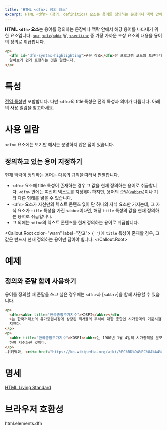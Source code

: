 ```yaml
---
title: 'HTML <dfn>: 정의 요소'
excerpt: HTML <dfn> (정의, definition) 요소는 용어를 정의하는 문장이나 맥락 안에서 해당 용어를 나타내기 위한 요소입니다.
---
```


**HTML `<dfn>` 요소**는 용어를 정의하는 문장이나 맥락 안에서 해당 용어를 나타내기 위한 요소입니다. [`<p>`](./p), [`<dt>`](./dt)/[`<dd>`](./dd) 쌍, [`<section>`](./section) 중 가장 가까운 조상 요소의 내용을 용어의 정의로 취급합니다.

<HTMLDemo height={80}>

```html
<p>
  <dfn id="dfn-syntax-highlighting">구문 강조</dfn>란 프로그램 코드의 토큰마다 종류에 따른 색이나 스타일을 적용해
  알아보기 쉽게 표현하는 것을 말합니다.
</p>
```

</HTMLDemo>

# 특성

[전역 특성](/docs/Web/HTML/Global_attributes)만 포함합니다. 다만 `<dfn>`의 <HTMLAttr>title</HTMLAttr> 특성은 전역 특성과 의미가 다릅니다. 아래의 사용 일람을 참고하세요.

# 사용 일람

`<dfn>` 요소에는 보기만 해서는 분명하지 않은 점이 있습니다.

## 정의하고 있는 용어 지정하기

현재 맥락이 정의하는 용어는 다음의 규칙을 따라서 판별합니다.

- `<dfn>` 요소에 <HTMLAttr>title</HTMLAttr> 특성이 존재하는 경우 그 값을 현재 정의하는 용어로 취급합니다. `<dfn>` 안에는 여전히 텍스트를 지정해야 하지만, 용어의 준말([`<abbr>`](./abbr))이나 기타 다른 형태를 넣을 수 있습니다.
- `<dfn>` 요소가 자신만의 텍스트 콘텐츠 없이 단 하나의 자식 요소만 가지는데, 그 자식 요소가 `title` 특성을 가진 `<abbr>`이라면, 해당 `title` 특성의 값을 현재 정의하는 용어로 취급합니다.
- 그 외에는 `<dfn>`의 텍스트 콘텐츠를 현재 정의하는 용어로 취급합니다.

<Callout.Root color="warn" label="참고">
  <code>{'<dfn>'}</code>에 <code>title</code> 특성이 존재할 경우, 그 값은 반드시 현재 정의하는 용어만 담아야 합니다.
</Callout.Root>

# 예제

## 정의와 준말 함께 사용하기

용어를 정의할 때 준말을 쓰고 싶은 경우에는 `<dfn>`과 [`<abbr>`]을 함께 사용할 수 있습니다.

```html name=abbr
<p>
  <dfn><abbr title="한국종합주가지수">KOSPI</abbr></dfn
  >는 한국거래소의 유가증권시장에 상장된 회사들의 주식에 대한 총합인 시가총액의 기준시점과 비교시점을 비교하여 나타낸
  지표다.
</p>
<p>
  <abbr title="한국종합주가지수">KOSPI</abbr>는 1980년 1월 4일의 시가총액을 분모로 하고, 산출시점의 시가총액을 분자로
  하여 지수화한 것이다.
</p>
—위키백과, <cite href="https://ko.wikipedia.org/wiki/%EC%BD%94%EC%8A%A4%ED%94%BC">'코스피'</cite>
```

<LiveExample name="abbr" height={120} />

# 명세

[HTML Living Standard](https://html.spec.whatwg.org/multipage/semantics.html#the-dfn-element)

# 브라우저 호환성

<BrowserCompat>html.elements.dfn</BrowserCompat>
